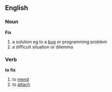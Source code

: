 ==English==
===Noun===
'''Fix'''
#a solution eg to a [[bug]] or programming problem
#a difficult situation or dilemma


===Verb===
'''to fix'''
#to [[mend]]
#to [[attach]]